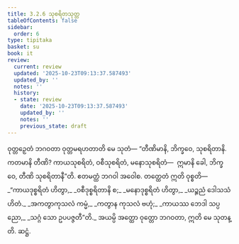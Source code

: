 ```yaml
---
title: 3.2.6 သုစရိတသုတ္တ
tableOfContents: false
sidebar:
  order: 6
type: tipitaka
basket: su
book: it
review:
  current: review
  updated: '2025-10-23T09:13:37.587493'
  updated_by: ''
  notes: ''
  history:
  - state: review
    date: '2025-10-23T09:13:37.587493'
    updated_by: ''
    notes: ''
    previous_state: draft
---
```



<ReviewStatus review={frontmatter.review} showDetails={true} />

<HypothesisAnnotation frontmatter={frontmatter} />

<DynamicBreadcrumb />

<Division number="65" book="it" e="ch" v="18" p="233">

<Paragraph number="419" book="it">
ဝုတ္တဉှေတံ ဘဂဝတာ ဝုတ္တမရဟတာတိ မေ သုတံ—
</Paragraph>

<Paragraph number="420" book="it">
“တီဏိမာနိ, ဘိက္ခဝေ, သုစရိတာနိ. ကတမာနိ တီဏိ? ကာယသုစရိတံ, ဝစီသုစရိတံ, မနောသုစရိတံ—  ဣမာနိ ခေါ, ဘိက္ခဝေ, တီဏိ သုစရိတာနီ”တိ. ဧတမတ္ထံ ဘဂဝါ အဝေါစ. တတ္ထေတံ ဣတိ ဝုစ္စတိ—
</Paragraph>

<Paragraph number="421" type="verses" book="it">
_“ကာယဒုစ္စရိတံ ဟိတွာ,_  
_ဝစီဒုစ္စရိတာနိ စ;_  
_မနောဒုစ္စရိတံ ဟိတွာ,_  
_ယဉ္စညံ ဒေါသသံဟိတံ._  

</Paragraph>

<Paragraph number="422" type="verses" book="it">
_အကတွာကုသလံ ကမ္မံ,_  
_ကတွာန ကုသလံ ဗဟုံ;_  
_ကာယဿ ဘေဒါ သပ္ပညော,_  
_သဂ္ဂံ သော ဥပပဇ္ဇတီ”တိ._  

</Paragraph>

<Paragraph number="423" book="it">
အယမ္ပိ အတ္ထော ဝုတ္တော ဘဂဝတာ, ဣတိ မေ သုတန္တိ.

</Paragraph>
</Division>

<Paragraph number="424" type="center" book="it">
ဆဋ္ဌံ.
</Paragraph>